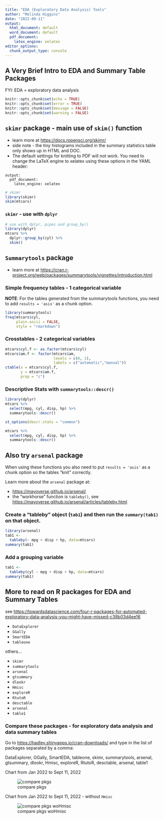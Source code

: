 ```yaml
---
title: "EDA (Exploratory Data Analysis) Tools"
author: "Melinda Higgins"
date: "2022-09-11"
output:
  html_document: default
  word_document: default
  pdf_document:
    latex_engine: xelatex
editor_options:
  chunk_output_type: console
---
```


## A Very Brief Intro to EDA and Summary Table Packages

FYI: EDA = exploratory data analysis

```r
knitr::opts_chunk$set(echo = TRUE)
knitr::opts_chunk$set(error = TRUE)
knitr::opts_chunk$set(message = FALSE)
knitr::opts_chunk$set(warning = FALSE)
```

## `skimr` package - main use of `skim()` function

* learn more at [https://docs.ropensci.org/skimr/](https://docs.ropensci.org/skimr/)
* side note - the tiny histograms included in the summary statistics table only shows up in HTML and DOC. 
* The default settings for knitting to PDF will not work. You need to change the LaTeX engine to xelatex using these options in the YAML header:

```
output:
  pdf_document:
    latex_engine: xelatex
```

```r
# skimr
library(skimr)
skim(mtcars)
```

### `skimr` - use with `dplyr`

```r
# use with dplyr, pipes and group_by()
library(dplyr)
mtcars %>%
  dplyr::group_by(cyl) %>%
  skim()
```

## `Summarytools` package

* learn more at [https://cran.r-project.org/web/packages/summarytools/vignettes/introduction.html](https://cran.r-project.org/web/packages/summarytools/vignettes/introduction.html)

### Simple frequency tables - 1 categorical variable

**NOTE**: For the tables generated from the summarytools functions, you need to add `results = 'asis'` as a chunk option.

```r
library(summarytools)
freq(mtcars$cyl, 
     plain.ascii = FALSE, 
     style = "rmarkdown")
```

### Crosstables - 2 categorical variables

```r
mtcars$cyl.f <- as.factor(mtcars$cyl)
mtcars$am.f <- factor(mtcars$am,
                      levels = c(0, 1),
                      labels = c("automatic","manual"))
ctable(x = mtcars$cyl.f,
       y = mtcars$am.f,
       prop = "c")
```

### Descriptive Stats with `summarytools::descr()`

```r
library(dplyr)
mtcars %>%
  select(mpg, cyl, disp, hp) %>%
  summarytools::descr()

st_options(descr.stats = "common")

mtcars %>%
  select(mpg, cyl, disp, hp) %>%
  summarytools::descr()
```

## Also try `arsenal` package

When using these functions you also need to put `results = 'asis'` as a chunk option so the tables "knit" correctly.

Learn more about the `arsenal` package at:

* [https://mayoverse.github.io/arsenal/](https://mayoverse.github.io/arsenal/)
* the "workhorse" function is `tableby()`, see [https://mayoverse.github.io/arsenal/articles/tableby.html](https://mayoverse.github.io/arsenal/articles/tableby.html)

### Create a "tableby" object (`tab1`) and then run the `summary(tab1)` on that object.

```r
library(arsenal)
tab1 <- 
  tableby(~ mpg + disp + hp, data=mtcars)
summary(tab1)
```

### Add a grouping variable

```r
tab1 <- 
  tableby(cyl ~ mpg + disp + hp, data=mtcars)
summary(tab1)
```

## More to read on R packages for EDA and Summary Tables

see [https://towardsdatascience.com/four-r-packages-for-automated-exploratory-data-analysis-you-might-have-missed-c38b03d4ee16](https://towardsdatascience.com/four-r-packages-for-automated-exploratory-data-analysis-you-might-have-missed-c38b03d4ee16)

* `DataExplorer`
* `GGally`
* `SmartEDA`
* `tableone`

others...

* `skimr`
* `summarytools`
* `arsenal`
* `gtsummary`
* `dlookr`
* `Hmisc`
* `exploreR`
* `RtutoR`
* `desctable`
* `arsenal`
* `table1`

### Compare these packages - for exploratory data analysis and data summary tables

Go to [https://hadley.shinyapps.io/cran-downloads/](https://hadley.shinyapps.io/cran-downloads/) and type in the list of packages separated by a comma:

DataExplorer, GGally, SmartEDA, tableone, skimr, summarytools, arsenal, gtsummary, dlookr, Hmisc, exploreR, RtutoR, desctable, arsenal, table1

Chart from Jan 2022 to Sept 11, 2022

![compare pkgs](EDA_table_pkg.png)

Chart from Jan 2022 to Sept 11, 2022 - without `Hmisc`

![compare pkgs woHmisc](EDA_table_pkg_woHmisc.png)

